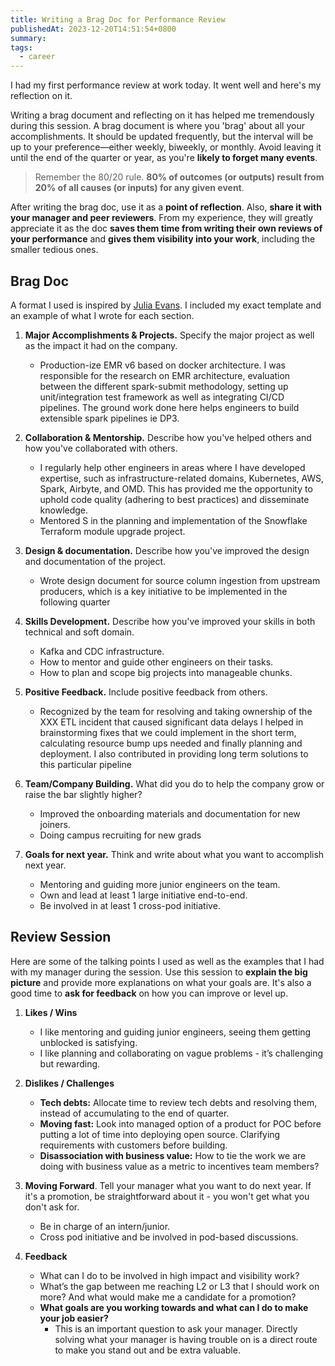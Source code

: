 ```yaml
---
title: Writing a Brag Doc for Performance Review
publishedAt: 2023-12-20T14:51:54+0800
summary:
tags:
  - career
---
```


I had my first performance review at work today. It went well and here's my reflection on it.

Writing a brag document and reflecting on it has helped me tremendously during this session. A brag document is where you 'brag' about all your accomplishments. It should be updated frequently, but the interval will be up to your preference—either weekly, biweekly, or monthly. Avoid leaving it until the end of the quarter or year, as you're **likely to forget many events**.

> Remember the 80/20 rule. **80% of outcomes (or outputs) result from 20% of all causes (or inputs) for any given event**.

After writing the brag doc, use it as a **point of reflection**. Also, **share it with your manager and peer reviewers**. From my experience, they will greatly appreciate it as the doc **saves them time from writing their own reviews of your performance** and **gives them visibility into your work**, including the smaller tedious ones.

## Brag Doc

A format I used is inspired by [Julia Evans](https://jvns.ca/blog/brag-documents/). I included my exact template and an example of what I wrote for each section.

1. **Major Accomplishments & Projects.** Specify the major project as well as the impact it had on the company.

   - Production-ize EMR v6 based on docker architecture. I was responsible for the research on EMR architecture, evaluation between the different spark-submit methodology, setting up unit/integration test framework as well as integrating CI/CD pipelines. The ground work done here helps engineers to build extensible spark pipelines ie DP3.

2. **Collaboration & Mentorship.** Describe how you've helped others and how you've collaborated with others.

   - I regularly help other engineers in areas where I have developed expertise, such as infrastructure-related domains, Kubernetes, AWS, Spark, Airbyte, and OMD. This has provided me the opportunity to uphold code quality (adhering to best practices) and disseminate knowledge.
   - Mentored S in the planning and implementation of the Snowflake Terraform module upgrade project.

3. **Design & documentation.** Describe how you've improved the design and documentation of the project.

   - Wrote design document for source column ingestion from upstream producers, which is a key initiative to be implemented in the following quarter

4. **Skills Development.** Describe how you've improved your skills in both technical and soft domain.

   - Kafka and CDC infrastructure.
   - How to mentor and guide other engineers on their tasks.
   - How to plan and scope big projects into manageable chunks.

5. **Positive Feedback.** Include positive feedback from others.

   - Recognized by the team for resolving and taking ownership of the XXX ETL incident that caused significant data delays I helped in brainstorming fixes that we could implement in the short term, calculating resource bump ups needed and finally planning and deployment. I also contributed in providing long term solutions to this particular pipeline

6. **Team/Company Building.** What did you do to help the company grow or raise the bar slightly higher?

   - Improved the onboarding materials and documentation for new joiners.
   - Doing campus recruiting for new grads

7. **Goals for next year.** Think and write about what you want to accomplish next year.

   - Mentoring and guiding more junior engineers on the team.
   - Own and lead at least 1 large initiative end-to-end.
   - Be involved in at least 1 cross-pod initiative.

## Review Session

Here are some of the talking points I used as well as the examples that I had with my manager during the session. Use this session to **explain the big picture** and provide more explanations on what your goals are. It's also a good time to **ask for feedback** on how you can improve or level up.

1. **Likes / Wins**

   - I like mentoring and guiding junior engineers, seeing them getting unblocked is satisfying.
   - I like planning and collaborating on vague problems - it’s challenging but rewarding.

2. **Dislikes / Challenges**

   - **Tech debts:** Allocate time to review tech debts and resolving them, instead of accumulating to the end of quarter.
   - **Moving fast:** Look into managed option of a product for POC before putting a lot of time into deploying open source. Clarifying requirements with customers before building.
   - **Disassociation with business value:** How to tie the work we are doing with business value as a metric to incentives team members?

3. **Moving Forward**. Tell your manager what you want to do next year. If it's a promotion, be straightforward about it - you won't get what you don't ask for.

   - Be in charge of an intern/junior.
   - Cross pod initiative and be involved in pod-based discussions.

4. **Feedback**

   - What can I do to be involved in high impact and visibility work?
   - What’s the gap between me reaching L2 or L3 that I should work on more? And what would make me a candidate for a promotion?
   - **What goals are you working towards and what can I do to make your job easier?**
     - This is an important question to ask your manager. Directly solving what your manager is having trouble on is a direct route to make you stand out and be extra valuable.
